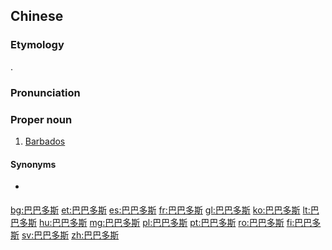 ==Chinese==
{{zh-forms|gloss=-}}

===Etymology===
{{bor|zh|en|Barbados}}.

===Pronunciation===
{{zh-pron
|m=Bābāduōsī
|c=baa1 baa1 do1 si1
|mn=qz:Pa-pa-to͘-sir/xm,zz:Pa-pa-to-su
|cat=pn
}}

===Proper noun===
{{zh-proper noun}}

# {{lb|zh|Mainland China}} [[Barbados]]

====Synonyms====
* {{qualifier|Taiwan}} {{zh-l|巴貝多}}

{{zh-cat|Countries}}

[[bg:巴巴多斯]]
[[et:巴巴多斯]]
[[es:巴巴多斯]]
[[fr:巴巴多斯]]
[[gl:巴巴多斯]]
[[ko:巴巴多斯]]
[[lt:巴巴多斯]]
[[hu:巴巴多斯]]
[[mg:巴巴多斯]]
[[pl:巴巴多斯]]
[[pt:巴巴多斯]]
[[ro:巴巴多斯]]
[[fi:巴巴多斯]]
[[sv:巴巴多斯]]
[[zh:巴巴多斯]]